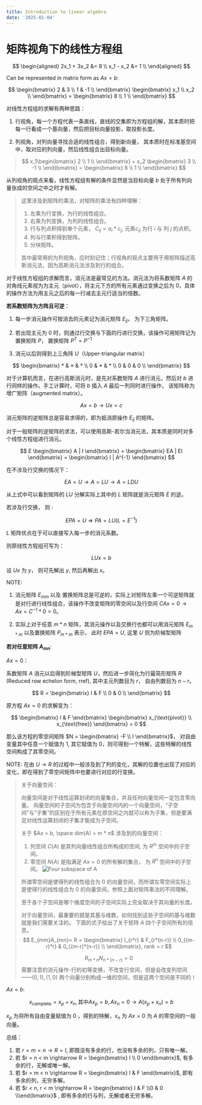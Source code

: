 ```yaml
---
title: Introduction to linear algebra
date: '2025-01-04'
---
```




# 矩阵视角下的线性方程组

$$
\begin{aligned}
2x_1 + 3x_2 &= 8 \\
x_1 - x_2 &= 1 \\
\end{aligned}
$$

Can be represented in matrix form as $Ax = b$:

$$
\begin{bmatrix}
2 & 3 \\
1 & -1 \\
\end{bmatrix}
\begin{bmatrix}
x_1 \\
x_2 \\
\end{bmatrix}
=
\begin{bmatrix}
8 \\
1 \\
\end{bmatrix}
$$


对线性方程组的求解有两种思路：

1. 行视角，每一个方程代表一条直线，直线的交集即为方程组的解，其本质时把每一行看成一个基向量，然后把目标向量投影，取投影长度。
   
2. 列视角，对列向量寻找合适的线性组合，得到新向量， 其本质时在标准基空间中，取对应的列向量，然后线性组合出目标向量。
   
>
$$ 
x_1\begin{bmatrix} 
2 \\ 
1 \\
\end{bmatrix} +
x_2 \begin{bmatrix} 
3 \\
-1 \\
\end{bmatrix} = 
\begin{bmatrix} 
8 \\
1 \\
\end{bmatrix}
$$

从列视角的观点来看，线性方程组有解的条件显然是当目标向量 $b$ 处于所有列向量张成的空间之中之时才有解。


> 这里涉及到矩阵的乘法，对矩阵的乘法有四种理解：
> 
> 1. 左乘为行变换，为行的线性组合。
> 2. 右乘为列变换，为列的线性组合。
> 3. 行与列点积得到单个元素， $C_{ij} = a_i * c_j$, 元素$c_{ij}$ 为行 $i$ 与 列 $j$ 的点积。
> 4. 列与行乘积得到矩阵。
> 5. 分块矩阵。
> 
> 其中最常用的为列视角，应时刻记住；行视角的观点主要用于用矩阵描述高斯消元法，因为高斯消元法涉及到行的组合。


对于线性方程组的求解而言，消元法是最常见的方法。消元法为将系数矩阵 $A$ 的对角线元素视为为主元（pivot），将主元下方的所有元素通过变换之后为 0，具体的操作方法为用主元之后的每一行减去主元行适当的倍数。


**若系数矩阵为方阵且可逆**：


1. 每一步消元操作可按消去的元素记为消元矩阵 $E_{ij}$， 为下三角矩阵。

2. 若出现主元为 0 时，则通过行交换与下面的行进行交换，该操作可用矩阵记为置换矩阵 $P$， 置换矩阵 $P^T = P^{-1}$

3. 消元以后则得到上三角阵 $U$（Upper-triangular matrix）

$$
\begin{bmatrix}
* & * & * \\
0 & * & * \\
0 & 0 & 0 \\
\end{bmatrix}
$$




对于计算机而言，在进行高斯消元时，是先对系数矩阵 $A$ 进行消元，然后对 $b$ 进行同样的操作。手工计算时，可将 $b$ 插入 $A$ 最后一列同时进行操作， 该矩阵称为增广矩阵（augmented matrix）。

$$
Ax = b \rightarrow Ux = c
$$

消元矩阵的逆矩阵总是容易求得的，即为抵消原操作 $E_{ij}$ 的矩阵。


对于一般矩阵的逆矩阵的求法，可以使用高斯-若尔当消元法，其本质是同时对多个线性方程组进行消元。

$$
E \begin{bmatrix} A | I \end{bmatrix} =  \begin{bmatrix} EA | EI \end{bmatrix} = \begin{bmatrix} I | A^{-1} \end{bmatrix}
$$

在不涉及行交换的情况下：

$$
EA = U \rightarrow A = LU \rightarrow A = LDU
$$

从上式中可以看到矩阵的 $LU$ 分解实际上其中的 $L$ 矩阵就是消元矩阵 $E$ 的逆。

若涉及行交换， 则 :

$$EPA = U \Rightarrow PA = LU (L = E^{-1})$$ 


$L$ 矩阵优点在于可以直接写入每一步的消元系数。

则原线性方程组可写为：

$$
LUx = b
$$

设 $Ux$ 为 $y$， 则可先解出 $y$, 然后再解出 $x$。


NOTE: 

1. 消元矩阵 $E_{mm}$ 以及 置换矩阵总是可逆的，实际上对矩阵左乘一个可逆矩阵就是对行进行线性组合，该操作不改变矩阵的零空间以及行空间 $CAx = 0 \rightarrow Ax = C^{-1}*0 = 0$。

2. 实际上对于任意 $m * n$ 矩阵，其消元操作以及交换行也都可以用消元矩阵 $E_{m*m}$ 以及置换矩阵 $P_{m*m}$ 表示， 此时 $EPA = U$, 这里 $U$ 则为阶梯型矩阵


**若对任意矩阵 $A_{mn}$**:

$Ax = 0$：

系数矩阵 $A$ 消元以后得到阶梯型矩阵 $U$，然后进一步简化为行最简形矩阵 $R$ (Reduced row echelon form, rref), 其中主元列数目为 $r$， 自由列数目为 $n - r$。

$$
R = \begin{bmatrix} I & F \\
0 & 0 \\
\end{bmatrix}
$$


原方程 $Ax = 0$ 的求解变为：

$$
\begin{bmatrix} I & F \end{bmatrix} \begin{bmatrix} x_{\text{pivot}} \\ x_{\text{free}}  \end{bmatrix} = 0
$$

那么该方程的零空间矩阵 $N = \begin{bmatrix} -F \\ I \end{bmatrix}$， 对自由变量其中任意一个赋值为 1, 其它赋值为 0，则可得到一个特解，这些特解的线性空间构成了其零空间。

NOTE: 在由 $U \rightarrow R$ 的过程中一般涉及到了列的变化，其解的位置也出现了对应的变化，即在得到了零空间矩阵中也要进行对应的行变换。

> 关于向量空间：
> 
> 向量空间是对于线性运算封闭的向量集合，并且任何向量空间一定包含零向量。 向量空间的子空间为包含于向量空间内的一个向量空间，“子空间”与“子集”的区别在于所有元素在原空间之内就可以称为子集，但是要满足对线性运算封闭的子集才能成为子空间。
>
> 关于 $Ax = b, \space dim(A) = m * n$ 涉及到的向量空间：
>
> 1. 列空间 $C(A)$ 是其列向量线性组合所构成的空间, 为 $R^m$ 空间中的子空间。
> 2. 零空间 $N(A)$ 是指满足 $Ax = 0$ 的所有解的集合， 为 $R^n$ 空间中的子空间。
>![Four subspace of $A$ ](figures/four_subspace.png)
>
> 所谓零空间是使得列的线性组合为 0 的向量空间，而所谓左零空间实际上是使得行的线性组合为 0 的向量空间，参照上面对矩阵乘法的不同理解。
> 
> 至于各个子空间是哪个维度空间的子空间实际上完全取决于其向量的长度。
>
> 对于向量空间，最重要的就是其基与维数，如何找到这些子空间的基与维数就是我们需要关注的。
> 下面的式子给出了关于矩阵 $A$ 四个子空间所有的信息。
> $$
> E_{mm}A_{mn}= R = \begin{bmatrix} I_{r*r} & F_{r*(n-r)} \\
> 0_{(m-r)*r} & 0_{(m-r)*(n-r)} \\
> \end{bmatrix}, rank = r
> $$
>
> $$
> R_{m*n} N_{n*(n-r)} = 0
> $$
> 需要注意的消元操作-行的初等变换，不改变行空间，但是会改变列空间——$(0, 1), (1, 0)$ 两个向量分别构成一维的空间，但是这两个空间是不同的！


$Ax = b$:

$$
x_\text{complete} = x_p + x_n, \text{其中} Ax_p = b, Ax_n = 0 \rightarrow A(x_p + x_n) = b
$$

$x_p$ 为将所有自由变量赋值为 0 ，得到的特解，$x_n$ 为 $Ax = 0$ 为 $A$ 的零空间的一般向量。


总结：

1. 若 $r = m = n \rightarrow R = I$, 即既没有多余的行，也没有多余的列，只有唯一解。
2. 若 $r = n < m \rightarrow R = \begin{bmatrix} I \\ 0 \end{bmatrix}$, 有多余的行，无解或唯一解。
3. 若 $r = m < n \rightarrow R = \begin{bmatrix} I & F \end{bmatrix}$, 即有多余的列，无穷多解。
4. 若 $r < n, r < m \rightarrow R = \begin{bmatrix} I & F \\0 & 0 \\\end{bmatrix}$ , 即有多余的行与列，无解或者无穷多解。